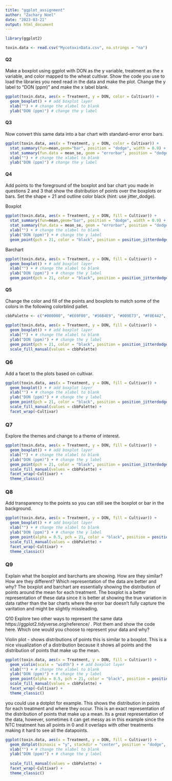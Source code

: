 ```yaml
---
title: "ggplot_assignment"
author: "Zachary Noel"
date: "2023-03-21"
output: html_document
---
```


```r
library(ggplot2)
```


```r
toxin.data <- read.csv("MycotoxinData.csv", na.strings = "na")
```



#### Q2
Make a boxplot using ggplot with DON as the y variable, treatment as the x variable, and color mapped to the wheat cultivar. Show the code you use to load the libraries you need read in the data and make the plot. Change the y label to “DON (ppm)” and make the x label blank.
```r
ggplot(toxin.data, aes(x = Treatment, y = DON, color = Cultivar)) +
  geom_boxplot() + # add boxplot layer
  xlab("") + # change the xlabel to blank
  ylab("DON (ppm)") # change the y label
```

#### Q3
Now convert this same data into a bar chart with standard-error error bars. 
```r
ggplot(toxin.data, aes(x = Treatment, y = DON, color = Cultivar)) +
  stat_summary(fun=mean,geom="bar", position = "dodge", width = 0.9) +
  stat_summary(fun.data = mean_se, geom = "errorbar", position = "dodge", width = 0.9) +
  xlab("") + # change the xlabel to blank
  ylab("DON (ppm)") # change the y label

```


#### Q4
Add points to the foreground of the boxplot and bar chart you made in questions 2 and 3 that show the distribution of points over the boxplots or bars. Set the shape = 21 and outline color black (hint: use jitter_dodge). 

Boxplot
```r
ggplot(toxin.data, aes(x = Treatment, y = DON, fill = Cultivar)) +
  stat_summary(fun=mean,geom="bar", position = "dodge", width = 0.9) +
  stat_summary(fun.data = mean_se, geom = "errorbar", position = "dodge", width = 0.9) +
  xlab("") + # change the xlabel to blank
  ylab("DON (ppm)") + # change the y label
  geom_point(pch = 21, color = "black", position = position_jitterdodge()) 
```

Barchart
```r
ggplot(toxin.data, aes(x = Treatment, y = DON, fill = Cultivar)) +
  geom_boxplot() + # add boxplot layer
  xlab("") + # change the xlabel to blank
  ylab("DON (ppm)") + # change the y label
  geom_point(pch = 21, color = "black", position = position_jitterdodge()) 
```

#### Q5
Change the color and fill of the points and boxplots to match some of the colors in the following colorblind pallet. 
```r
cbbPalette <- c("#000000", "#E69F00", "#56B4E9", "#009E73", "#F0E442", "#0072B2", "#D55E00", "#CC79A7")

ggplot(toxin.data, aes(x = Treatment, y = DON, fill = Cultivar)) +
  geom_boxplot() + # add boxplot layer
  xlab("") + # change the xlabel to blank
  ylab("DON (ppm)") + # change the y label
  geom_point(pch = 21, color = "black", position = position_jitterdodge()) +
  scale_fill_manual(values = cbbPalette)
```

### Q6
Add a facet to the plots based on cultivar.
```r
ggplot(toxin.data, aes(x = Treatment, y = DON, fill = Cultivar)) +
  geom_boxplot() + # add boxplot layer
  xlab("") + # change the xlabel to blank
  ylab("DON (ppm)") + # change the y label
  geom_point(pch = 21, color = "black", position = position_jitterdodge()) +
  scale_fill_manual(values = cbbPalette) +
  facet_wrap(~Cultivar)
```


### Q7
Explore the themes and change to a theme of interest. 
```r
ggplot(toxin.data, aes(x = Treatment, y = DON, fill = Cultivar)) +
  geom_boxplot() + # add boxplot layer
  xlab("") + # change the xlabel to blank
  ylab("DON (ppm)") + # change the y label
  geom_point(pch = 21, color = "black", position = position_jitterdodge()) +
  scale_fill_manual(values = cbbPalette) +
  facet_wrap(~Cultivar) + 
  theme_classic()
```

### Q8
Add transparency to the points so you can still see the boxplot or bar in the background. 
```r
ggplot(toxin.data, aes(x = Treatment, y = DON, fill = Cultivar)) +
  geom_boxplot() + # add boxplot layer
  xlab("") + # change the xlabel to blank
  ylab("DON (ppm)") + # change the y label
  geom_point(alpha = 0.5, pch = 21, color = "black", position = position_jitterdodge()) +
  scale_fill_manual(values = cbbPalette) +
  facet_wrap(~Cultivar) + 
  theme_classic()
```

### Q9
Explain what the boxplot and barcharts are showing. How are they similar? How are they different? Which representation of the data are better and why? 
The boxplot and barchart are essentially showing the distribution of points around the mean for each treatment. The boxplot is a better representation of these data since it is better at showing the true variation in data rather than the bar charts where the error bar doesn't fully capture the varitation and might be slightly missleading. 


Q10 
Explore two other ways to represent the same data https://ggplot2.tidyverse.org/reference/ . Plot them and show the code here. Which one would you choose to represent your data and why? 

Violin plot - shows distributions of points this is similar to a boxplot. This is a nice visualization of a distribution because it shows all points and the distribution of points that make up the mean. 
```r
ggplot(toxin.data, aes(x = Treatment, y = DON, fill = Cultivar)) +
  geom_violin(scale = "width") + # add boxplot layer
  xlab("") + # change the xlabel to blank
  ylab("DON (ppm)") + # change the y label
  geom_point(alpha = 0.5, pch = 21, color = "black", position = position_jitterdodge()) +
  scale_fill_manual(values = cbbPalette) +
  facet_wrap(~Cultivar) + 
  theme_classic()
```

you could use a dotplot for example. This shows the distribution in points for each treatment and where they occur. This is an exact representation of the distribution of points that make up a mean. Its a great representation of the data, however, sometimes it can get messy as in this example since the NTC treatment has all points in 0 and it overlaps with other treatments making it hard to see all the datapoints. 
```r
ggplot(toxin.data, aes(x = Treatment, y = DON, fill = Cultivar)) +
  geom_dotplot(binaxis = "y", stackdir = "center", position = "dodge", alpha = 0.5, binwidth = 4) + # add boxplot layer
  xlab("") + # change the xlabel to blank
  ylab("DON (ppm)") + # change the y label
  
  scale_fill_manual(values = cbbPalette) +
  facet_wrap(~Cultivar) + 
  theme_classic()
```

